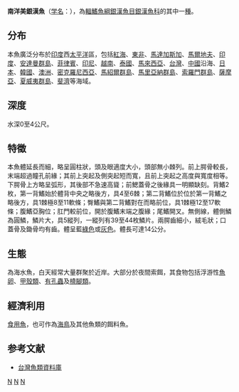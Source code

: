 {{Speciesbox 
| image = Atherinomorus lacunosus (Hardyhead silverside).gif
| image_width = 250px
| image_caption = 南洋銀漢魚 ''Atherinomorus lacunosus''
| status = NE
| status_system = IUCN3.1
| taxon = Atherinomorus lacunosus
| authority = [[Forster|Forster]], 1801<ref name='id6695'>{{cite web| url =http://www.bioinfo.cn/db05/BjdwSpecies.php?action=view&id=6695| title =南洋银汉鱼| work =《中国动物物种编目数据库》| publisher =中国科学院微生物研究所| author =中国科学院动物研究所| accessdate =2009-04-11| deadurl =yes| archiveurl =https://web.archive.org/web/20160305002118/http://www.bioinfo.cn/db05/BjdwSpecies.php?action=view&id=6695| archivedate =2016-03-05}}</ref>
| synonyms = *''Atherina lacunosa'' <small>Forster, 1801</small>
*''Atherinomorus lacunosa'' <small>Forster, 1801</small>
*''Pranesus lacunosus'' <small>Forster, 1801</small>
*''Atherinomorous lacunosus'' <small>Forster, 1801</small>
}}
'''南洋美銀漢魚'''（[[学名|学名]]：{{lang|la|''Atherinomorus lacunosus''}}），為[[輻鰭魚綱|輻鰭魚綱]][[銀漢魚目|銀漢魚目]][[銀漢魚科|銀漢魚科]]的其中一[[種|種]]。

==分布==
本魚廣泛分布於[[印度|印度]]西[[太平洋|太平洋]]區，包括[[紅海|紅海]]、[[東非|東非]]、[[馬達加斯加|馬達加斯加]]、[[馬爾地夫|馬爾地夫]]、[[印度|印度]]、[[安達曼群島|安達曼群島]]、[[菲律賓|菲律賓]]、[[印尼|印尼]]、[[越南|越南]]、[[泰國|泰國]]、[[馬來西亞|馬來西亞]]、[[台灣|台灣]]、[[中國|中國]]沿海、[[日本|日本]]、[[韓國|韓國]]、[[澳洲|澳洲]]、[[密克羅尼西亞|密克羅尼西亞]]、[[馬紹爾群島|馬紹爾群島]]、[[馬里亞納群島|馬里亞納群島]]、[[索羅門群島|索羅門群島]]、[[薩摩亞|薩摩亞]]、[[夏威夷群島|夏威夷群島]]、[[斐濟|斐濟]]等海域。

==深度==
水深0至4公尺。

==特徵==
本魚體延長而細，略呈圓柱狀，頭及眼適度大小，頭部無小棘列。前上腭骨較長，末端超過瞳孔前緣；其前上突起及側突起短而寬，且前上突起之高度與寬度相等。下腭骨上方略呈弧形，其後部不急速高聳；前鰓蓋骨之後緣具一明顯缺刻。背鰭2枚，第一背鰭始於體背中央之略後方，具4至6棘；第二背鰭位於位於第一背鰭之略後方，具1棘極8至11軟條；臀鰭與第二背鰭對在而略前位，具1棘極12至17軟條；腹鰭亞胸位；肛門較前位，開於腹鰭末端之腹緣；尾鰭開叉。無側線，體側鱗為圓鱗，鱗片大，具5縱列，一縱列有39至44枚鱗片。兩腭齒細小，絨毛狀；口蓋骨及鋤骨均有齒。體呈藍[[綠色|綠色]]或[[灰色|灰色]]。體長可達14公分。

==生態==
為海水魚，白天經常大量群聚於近岸。大部分於夜間索餌，其食物包括浮游性[[魚卵|魚卵]]、[[甲殼類|甲殼類]]、[[有孔蟲|有孔蟲]]及[[橈腳類|橈腳類]]。

==經濟利用==
[[食用魚|食用魚]]，也可作為[[海鳥|海鳥]]及其他魚類的餌料魚。

==参考文献==
{{reflist}}
*[http://fishdb.sinica.edu.tw/ 台灣魚類資料庫]{{Wayback|url=http://fishdb.sinica.edu.tw/ |date=20160304193340 }}
{{Taxonbar|from=Q3239341}}

[[Category:食用鱼|N]]
[[Category:美銀漢魚屬|N]]
[[Category:1801年描述的魚類|N]]